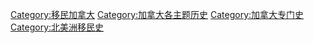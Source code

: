 [[Category:移民加拿大|Category:移民加拿大]]
[[Category:加拿大各主题历史|Category:加拿大各主题历史]]
[[Category:加拿大专门史|Category:加拿大专门史]]
[[Category:北美洲移民史|Category:北美洲移民史]]